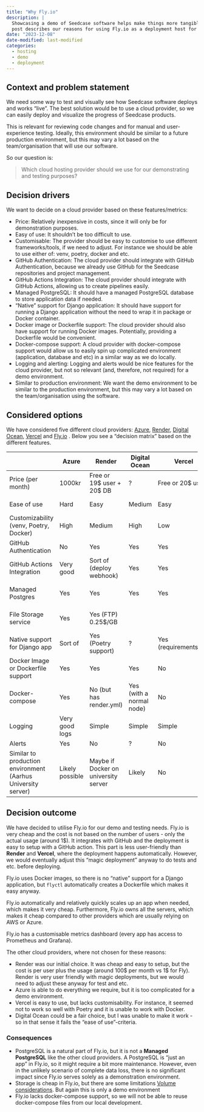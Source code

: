 ```yaml
---
title: "Why Fly.io"
description: |
  Showcasing a demo of Seedcase software helps make things more tangible. This
  post describes our reasons for using Fly.io as a deployment host for showcasing our demo.
date: "2023-12-08"
date-modified: last-modified
categories:
  - hosting
  - demo
  - deployment
---
```


## Context and problem statement

We need some way to test and visually see how Seedcase software deploys
and works "live". The best solution would be to use a cloud provider, so
we can easily deploy and visualize the progress of Seedcase products.

This is relevant for reviewing code changes and for manual and
user-experience testing. Ideally, this environment should be similar to
a future production environment, but this may vary a lot based on the
team/organisation that will use our software.

So our question is:

> Which cloud hosting provider should we use for our demonstrating and
> testing purposes?

## Decision drivers

We want to decide on a cloud provider based on these features/metrics:

-   Price: Relatively inexpensive in costs, since it will only be for
    demonstration purposes.
-   Easy of use: It shouldn't be too difficult to use.
-   Customisable: The provider should be easy to customise to use
    different frameworks/tools, if we need to adjust. For instance we
    should be able to use either of: venv, poetry, docker and etc.
-   GitHub Authentication: The cloud provider should integrate with
    GitHub Authentication, because we already use GitHub for the
    Seedcase repositories and project management.
-   GitHub Actions Integration: The cloud provider should integrate with
    GitHub Actions, allowing us to create pipelines easily.
-   Managed PostgreSQL: It should have a managed PostgreSQL database to
    store application data if needed.
-   "Native" support for Django application: It should have support for
    running a Django application without the need to wrap it in package
    or Docker container.
-   Docker image or Dockerfile support: The cloud provider should also
    have support for running Docker images. Potentially, providing a
    Dockerfile would be convenient.
-   Docker-compose support: A cloud provider with docker-compose support
    would allow us to easily spin up complicated environment
    (application, database and etc) in a similar way as we do locally.
-   Logging and alerting: Logging and alerts would be nice features for
    the cloud provider, but not so relevant (and, therefore, not
    required) for a demo environment.
-   Similar to production environment: We want the demo environment to
    be similar to the production environment, but this may vary a lot
    based on the team/organisation using the software.

## Considered options

We have considered five different cloud providers:
[Azure](https://azure.microsoft.com/en-us),
[Render](https://render.com/), [Digital
Ocean](https://www.digitalocean.com/), [Vercel](https://vercel.com/) and
[Fly.io](https://fly.io/) . Below you see a "decision matrix" based on
the different features.

|                                                              | Azure           | Render                               | Digital Ocean            | Vercel                 | Fly.io              |
|----------------|------------|------------|------------|------------|------------|
| Price (per month)                                            | 1000kr          | Free or 19\$ user + 20\$ DB          | ?                        | Free or 20\$ user      | Cost for usage only |
| Ease of use                                                  | Hard            | Easy                                 | Medium                   | Easy                   | Easy / Medium       |
| Customizability (venv, Poetry, Docker)                       | High            | Medium                               | High                     | Low                    | Medium              |
| GitHub Authentication                                        | No              | Yes                                  | Yes                      | Yes                    | Yes                 |
| GitHub Actions Integration                                   | Very good       | Sort of (deploy webhook)             | Yes                      | Yes                    | Very good           |
| Managed Postgres                                             | Yes             | Yes                                  | Yes                      | Yes                    | Yes (sort of)       |
| File Storage service                                         | Yes             | Yes (FTP) 0.25\$/GB                  |                          |                        | Yes (\$0.15 GB)     |
| Native support for Django app                                | Sort of         | Yes (Poetry support)                 | ?                        | Yes (requirements.txt) | No                  |
| Docker Image or Dockerfile support                           | Yes             | Yes                                  | Yes                      | No                     | Yes                 |
| Docker-compose                                               | Yes             | No (but has render.yml)              | Yes (with a normal node) | No                     | No                  |
| Logging                                                      | Very good logs  | Simple                               | Simple                   | Simple                 | Yes                 |
| Alerts                                                       | Yes             | No                                   | ?                        | No                     | ?                   |
| Similar to production environment (Aarhus University server) | Likely possible | Maybe if Docker on university server | Likely                   | No                     | Yes if docker       |

## Decision outcome

We have decided to utilise Fly.io for our demo and testing needs. Fly.io
is very cheap and the cost is not based on the number of users - only
the actual usage (around 1\$). It integrates with GitHub and the
deployment is easy to setup with a GitHub action. This part is less
user-friendly than **Render** and **Vercel**, where the deployment
happens automatically. However, we would eventually adjust this "magic
deployment" anyway to do tests and etc. before deploying.

Fly.io uses Docker images, so there is no "native" support for a Django
application, but `flyctl` automatically creates a Dockerfile which makes
it easy anyway.

Fly.io automatically and relatively quickly scales up an app when
needed, which makes it very cheap. Furthermore, Fly.io owns all the
servers, which makes it cheap compared to other providers which are
usually relying on AWS or Azure.

Fly.io has a customisable metrics dashboard (every app has access to
Prometheus and Grafana).

The other cloud providers, where not chosen for these reasons:

-   Render was our initial choice. It was cheap and easy to setup, but
    the cost is per user plus the usage (around 100\$ per month vs 1\$
    for Fly). Render is very user friendly with magic deployments, but
    we would need to adjust these anyway for test and etc.
-   Azure is able to do everything we require, but it is too complicated
    for a demo environment.
-   Vercel is easy to use, but lacks customisability. For instance, it
    seemed not to work so well with Poetry and it is unable to work with
    Docker.
-   Digital Ocean could be a fair choice, but I was unable to make it
    work - so in that sense it fails the "ease of use"-criteria.

### Consequences

-   PostgreSQL is a natural part of Fly.io, but it is not a **Managed
    PostgreSQL** like the other cloud providers. A PostgreSQL is "just
    an app" in Fly.io, so it might require a bit more maintenance.
    However, even in the unlikely scenario of complete data loss, there
    is no significant impact since Fly.io serves solely as a
    demonstration environment.
-   Storage is cheap in Fly.io, but there are some limitations [Volume
    considerations](https://fly.io/docs/reference/volumes/#volume-considerations).
    But again this is only a demo environment
-   Fly.io lacks docker-compose support, so we will not be able to reuse
    docker-compose files from our local development.
